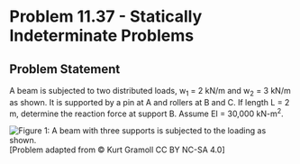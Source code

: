 # Problem 11.37 - Statically Indeterminate Problems {.unnumbered}

## Problem Statement

A beam is subjected to two distributed loads, w<sub>1</sub> = 2 kN/m and w<sub>2</sub> = 3 kN/m as shown. It is supported by a pin at A and rollers at B and C. If length L = 2 m, determine the reaction force at support B. Assume EI = 30,000 kN-m<sup>2</sup>.

![Figure 1: A beam with three supports is subjected to the loading as shown.](images/437.png){fig-alt="A simply supported beam of length 2L is subjected to two distributed loads w1 and w2. The distributed load w1 occurs over L and the distributed load w2 occurs over L."}
\[Problem adapted from © Kurt Gramoll CC BY NC-SA 4.0\]